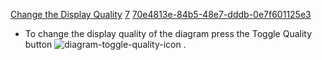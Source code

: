 [[Property:title|Change the Display Quality]]
[[Property:weight|7]]
[[Property:uuid|70e4813e-84b5-48e7-dddb-0e7f601125e3]]
* To change the display quality of the diagram press the Toggle Quality button  [[Image:diagram-toggle-quality-icon]]  .

{{tip| '''Tip''': Lower quality display is faster for drawing so is recommended for very large diagrams. }}




